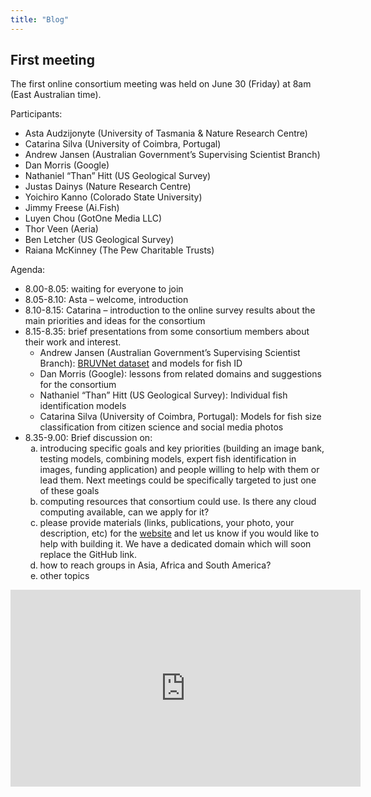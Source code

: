 ```yaml
---
title: "Blog"
---
```


## First meeting 

The first online consortium meeting was held on June 30 (Friday) at 8am (East Australian time).  

Participants:

- Asta Audzijonyte (University of Tasmania & Nature Research Centre)
- Catarina Silva (University of Coimbra, Portugal)
- Andrew Jansen (Australian Government’s Supervising Scientist Branch)
- Dan Morris (Google)
- Nathaniel "Than" Hitt (US Geological Survey) 
- Justas Dainys (Nature Research Centre)
- Yoichiro Kanno (Colorado State University)
- Jimmy Freese (Ai.Fish)
- Luyen Chou (GotOne Media LLC)
- Thor Veen (Aeria)
- Ben Letcher (US Geological Survey)
- Raiana McKinney (The Pew Charitable Trusts)


Agenda:

- 8.00-8.05: waiting for everyone to join
- 8.05-8.10: Asta – welcome, introduction
- 8.10-8.15: Catarina – introduction to the online survey results about the main priorities and ideas for the consortium
- 8.15-8.35: brief presentations from some consortium members about their work and interest.
    - Andrew Jansen (Australian Government’s Supervising Scientist Branch): [BRUVNet dataset](https://www.bruvnet.org/) and models for fish ID
    - Dan Morris (Google): lessons from related domains and suggestions for the consortium
    - Nathaniel "Than" Hitt (US Geological Survey): Individual fish identification models
    - Catarina Silva (University of Coimbra, Portugal): Models for fish size classification from citizen science and social media photos
- 8.35-9.00: Brief discussion on:
    a) introducing specific goals and key priorities (building an image bank, testing models, combining models, expert fish identification in images, funding application) and people willing to help with them or lead them. Next meetings could be specifically targeted to just one of these goals
    b) computing resources that consortium could use. Is there any cloud computing available, can we apply for it?
    c) please provide materials (links, publications, your photo, your description, etc) for the [website](https://fishaiconsortium.github.io/website/our_team.html) and let us know if you would like to help with building it. We have a dedicated domain which will soon replace the GitHub link.
    d) how to reach groups in Asia, Africa and South America?
    e) other topics

<html>
    <body>
        <p align="center"><iframe width="560" height="315" src="https://www.youtube.com/embed/lzLwnWqrtgA" title="YouTube video player" frameborder="0" allow="accelerometer; autoplay; clipboard-write; encrypted-media; gyroscope; picture-in-picture; web-share" allowfullscreen></iframe></p>
    </body>
</html>


